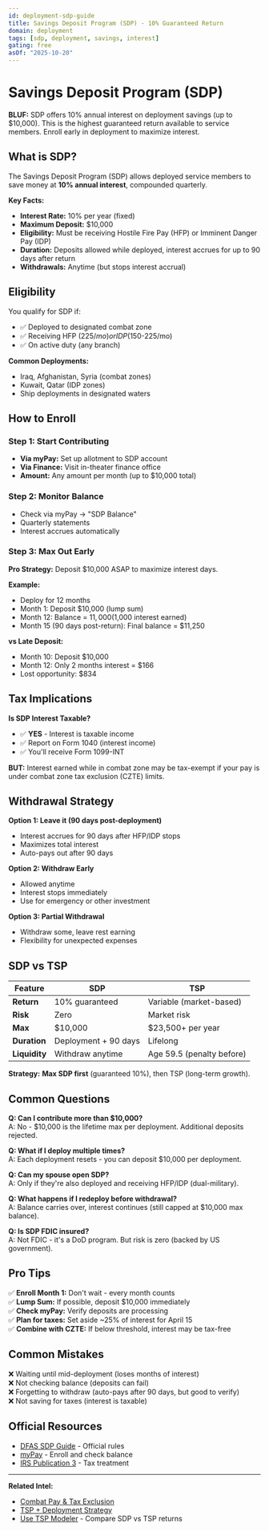 ```yaml
---
id: deployment-sdp-guide
title: Savings Deposit Program (SDP) - 10% Guaranteed Return
domain: deployment
tags: [sdp, deployment, savings, interest]
gating: free
asOf: "2025-10-20"
---
```


# Savings Deposit Program (SDP)

**BLUF:** SDP offers 10% annual interest on deployment savings (up to $10,000). This is the highest guaranteed return available to service members. Enroll early in deployment to maximize interest.

<Disclaimer kind="finance" />

## What is SDP?

The Savings Deposit Program (SDP) allows deployed service members to save money at **10% annual interest**, compounded quarterly.

**Key Facts:**
- **Interest Rate:** 10% per year (fixed)
- **Maximum Deposit:** $10,000
- **Eligibility:** Must be receiving Hostile Fire Pay (HFP) or Imminent Danger Pay (IDP)
- **Duration:** Deposits allowed while deployed, interest accrues for up to 90 days after return
- **Withdrawals:** Anytime (but stops interest accrual)

## Eligibility

You qualify for SDP if:
- ✅ Deployed to designated combat zone
- ✅ Receiving HFP ($225/mo) or IDP ($150-225/mo)
- ✅ On active duty (any branch)

**Common Deployments:**
- Iraq, Afghanistan, Syria (combat zones)
- Kuwait, Qatar (IDP zones)
- Ship deployments in designated waters

## How to Enroll

### **Step 1: Start Contributing**
- **Via myPay:** Set up allotment to SDP account
- **Via Finance:** Visit in-theater finance office
- **Amount:** Any amount per month (up to $10,000 total)

### **Step 2: Monitor Balance**
- Check via myPay → "SDP Balance"
- Quarterly statements
- Interest accrues automatically

### **Step 3: Max Out Early**
**Pro Strategy:** Deposit $10,000 ASAP to maximize interest days.

**Example:**
- Deploy for 12 months
- Month 1: Deposit $10,000 (lump sum)
- Month 12: Balance = $11,000 ($1,000 interest earned)
- Month 15 (90 days post-return): Final balance = $11,250

**vs Late Deposit:**
- Month 10: Deposit $10,000
- Month 12: Only 2 months interest = $166
- Lost opportunity: $834

## Tax Implications

<Disclaimer kind="tax" compact />

**Is SDP Interest Taxable?**
- ✅ **YES** - Interest is taxable income
- ✅ Report on Form 1040 (interest income)
- ✅ You'll receive Form 1099-INT

**BUT:** Interest earned while in combat zone may be tax-exempt if your pay is under combat zone tax exclusion (CZTE) limits.

## Withdrawal Strategy

**Option 1: Leave it (90 days post-deployment)**
- Interest accrues for 90 days after HFP/IDP stops
- Maximizes total interest
- Auto-pays out after 90 days

**Option 2: Withdraw Early**
- Allowed anytime
- Interest stops immediately
- Use for emergency or other investment

**Option 3: Partial Withdrawal**
- Withdraw some, leave rest earning
- Flexibility for unexpected expenses

## SDP vs TSP

| Feature | SDP | TSP |
|---------|-----|-----|
| **Return** | 10% guaranteed | Variable (market-based) |
| **Risk** | Zero | Market risk |
| **Max** | $10,000 | $23,500+ per year |
| **Duration** | Deployment + 90 days | Lifelong |
| **Liquidity** | Withdraw anytime | Age 59.5 (penalty before) |

**Strategy:** **Max SDP first** (guaranteed 10%), then TSP (long-term growth).

## Common Questions

**Q: Can I contribute more than $10,000?**  
A: No - $10,000 is the lifetime max per deployment. Additional deposits rejected.

**Q: What if I deploy multiple times?**  
A: Each deployment resets - you can deposit $10,000 per deployment.

**Q: Can my spouse open SDP?**  
A: Only if they're also deployed and receiving HFP/IDP (dual-military).

**Q: What happens if I redeploy before withdrawal?**  
A: Balance carries over, interest continues (still capped at $10,000 max balance).

**Q: Is SDP FDIC insured?**  
A: Not FDIC - it's a DoD program. But risk is zero (backed by US government).

## Pro Tips

✅ **Enroll Month 1:** Don't wait - every month counts  
✅ **Lump Sum:** If possible, deposit $10,000 immediately  
✅ **Check myPay:** Verify deposits are processing  
✅ **Plan for taxes:** Set aside ~25% of interest for April 15  
✅ **Combine with CZTE:** If below threshold, interest may be tax-free

## Common Mistakes

❌ Waiting until mid-deployment (loses months of interest)  
❌ Not checking balance (deposits can fail)  
❌ Forgetting to withdraw (auto-pays after 90 days, but good to verify)  
❌ Not saving for taxes (interest is taxable)

## Official Resources

- [DFAS SDP Guide](https://www.dfas.mil/MilitaryMembers/payentitlements/sdp/) - Official rules
- [myPay](https://mypay.dfas.mil) - Enroll and check balance
- [IRS Publication 3](https://www.irs.gov/publications/p3) - Tax treatment

---

**Related Intel:**
- [Combat Pay & Tax Exclusion](/dashboard/intel/deployment/combat-pay-czte)
- [TSP + Deployment Strategy](/dashboard/intel/deployment/tsp-deployment)
- [Use TSP Modeler](/dashboard/tools/tsp-modeler) - Compare SDP vs TSP returns

